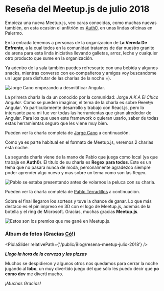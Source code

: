 

# Reseña del Meetup.js de julio 2018

Empieza una nueva Meetup.js, veo caras conocidas, como muchas nuevas también, en esta ocasión el anfitrión es [Auth0](https://auth0.com/), en unas lindas oficinas en Palermo.

En la entrada tenemos a personas de la organizacion de **La Vereda De Enfrente**, a la cual todos en la comunidad tratamos de dar nuestro granito de arena para esta linda iniciativa llevando galletas, arroz, leche y cualquier otro producto que sume en la organización.

Ya adentro de la sala también puedes refrescarte con una bebida y algunos snacks, mientras converso con ex-compañeros y amigos voy buscandome un lugar para disfrutar de las charlas de la noche =).

<Img
  src="/Blog/resena-meetup-julio-2018/meetupjs_jul18_2.jpg"
  alt="Jorge Cano empezando a desmitificar Angular."
/>

La primera charla la da un conocido por la comunidad: Jorge _A.K.A El Chico Angular_. Como se pueden imaginar, el tema de la charla es sobre ~~Reactjs~~ Angular. Yo particularmente desarrollo y trabajo con React.js, pero lo intersante para mi fue ver todas las herramientas que giran alrededor de Angular. Para los que usen este framework o quieran usarlo, saber de todas estas herramientas seguro que les viene muy bien.

Pueden ver la charla completa de [Jorge Cano](https://twitter.com/jorgeucano) a continuación.

<YouTube videoId="fAO8lbyjdsE" containerClassName="video-wrapper" className="video-iframe" />

Como ya es parte habitual en el formato de Meetup.js, veremos 2 charlas esta noche.

La segunda charla viene de la mano de Pablo que juega como local (ya que trabaja en **Auth0**). El titulo de su charla es **Regex para todos**. Este es un tema que no pasara nunca de moda, personalmente agradezco siempre poder aprender algo nuevo y mas sobre un tema como son las Regex.

<Img
  src="/Blog/resena-meetup-julio-2018/meetupjs_jul18_1.jpg"
  alt="Pablo se estaba presentando antes de volarnos la peluca con su charla."
/>

Pueden ver la charla completa de [Pablo Terradillos](https://twitter.com/tehsis) a continuación.

<YouTube videoId="Hl-rqL08_aA" containerClassName="video-wrapper" className="video-iframe" />

Sobre el final llegaron los sorteos y tuve la chance de ganar. Lo que más destaco es el pin impreso en 3D con el logo de Meetup.js, además de la botella y el ring de Microsoft. Gracias, muchas gracias **Meetup.js**.

<Img
  src="/Blog/resena-meetup-julio-2018/meetupjs_jul18_17.jpg"
  alt="Estos son los premios que me gané en Meetup.js."
/>

### Álbum de fotos (Gracias [Có](https://twitter.com/co_constanza)!)

<PiolaSlider relativePath={'/public/Blog/resena-meetup-julio-2018'} />

**_Llego la hora de la cerveza y las pizzas_**

Muchos se despidieron y algunos otros nos quedamos para cerrar la noche jugando al **lobo**, un muy divertido juego del que sólo les puedo decir que **yo como dev** me divertí mucho.

_¡Muchas Gracias!_
